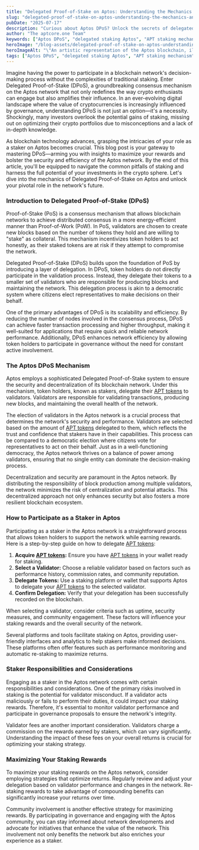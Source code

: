 ```yaml
---
title: "Delegated Proof-of-Stake on Aptos: Understanding the Mechanics and Your Role as a Staker"
slug: "delegated-proof-of-stake-on-aptos-understanding-the-mechanics-and-your-role-as-a-staker"
pubDate: "2025-07-17"
description: "Curious about Aptos DPoS? Unlock the secrets of delegated staking Aptos and master APT staking mechanisms. Discover your vital staker role now!"
author: "The aptcore.one Team"
keywords: ["Aptos DPoS", "delegated staking Aptos", "APT staking mechanism", "staker responsibilities"]
heroImage: "/blog-assets/delegated-proof-of-stake-on-aptos-understanding-the-mechanics-and-your-role-as-a-staker.jpg"
heroImageAlt: "\"An artistic representation of the Aptos blockchain, illustrated as an interconnected network of diverse human hands reaching towards each other, symbolizing collaboration and connectivity within a digital ecosystem. The hands are depicted in a variety of skin tones, emphasizing inclusivity and unity in technology.\""
tags: ["Aptos DPoS", "delegated staking Aptos", "APT staking mechanism", "staker responsibilities"]
---
```


Imagine having the power to participate in a blockchain network's decision-making process without the complexities of traditional staking. Enter Delegated Proof-of-Stake (DPoS), a groundbreaking consensus mechanism on the Aptos network that not only redefines the way crypto enthusiasts can engage but also amplifies their influence. In an ever-evolving digital landscape where the value of cryptocurrencies is increasingly influenced by governance, understanding DPoS is not just an option—it's a necessity. Shockingly, many investors overlook the potential gains of staking, missing out on optimizing their crypto portfolios due to misconceptions and a lack of in-depth knowledge.

As blockchain technology advances, grasping the intricacies of your role as a staker on Aptos becomes crucial. This blog post is your gateway to mastering DPoS—arming you with insights to maximize your rewards and bolster the security and efficiency of the Aptos network. By the end of this article, you'll be equipped to navigate the common pitfalls of staking and harness the full potential of your investments in the crypto sphere. Let's dive into the mechanics of Delegated Proof-of-Stake on Aptos and unlock your pivotal role in the network's future.

### Introduction to Delegated Proof-of-Stake (DPoS)

Proof-of-Stake (PoS) is a consensus mechanism that allows blockchain networks to achieve distributed consensus in a more energy-efficient manner than Proof-of-Work (PoW). In PoS, validators are chosen to create new blocks based on the number of tokens they hold and are willing to "stake" as collateral. This mechanism incentivizes token holders to act honestly, as their staked tokens are at risk if they attempt to compromise the network.

Delegated Proof-of-Stake (DPoS) builds upon the foundation of PoS by introducing a layer of delegation. In DPoS, token holders do not directly participate in the validation process. Instead, they delegate their tokens to a smaller set of validators who are responsible for producing blocks and maintaining the network. This delegation process is akin to a democratic system where citizens elect representatives to make decisions on their behalf.

One of the primary advantages of DPoS is its scalability and efficiency. By reducing the number of nodes involved in the consensus process, DPoS can achieve faster transaction processing and higher throughput, making it well-suited for applications that require quick and reliable network performance. Additionally, DPoS enhances network efficiency by allowing token holders to participate in governance without the need for constant active involvement.

### The Aptos DPoS Mechanism

Aptos employs a sophisticated Delegated Proof-of-Stake system to ensure the security and decentralization of its blockchain network. Under this mechanism, token holders, known as stakers, delegate their [APT tokens](https://aptoslabs.com/) to validators. Validators are responsible for validating transactions, producing new blocks, and maintaining the overall health of the network.

The election of validators in the Aptos network is a crucial process that determines the network's security and performance. Validators are selected based on the amount of [APT tokens](https://aptoslabs.com/) delegated to them, which reflects the trust and confidence that stakers have in their capabilities. This process can be compared to a democratic election where citizens vote for representatives to act on their behalf. Just as in a well-functioning democracy, the Aptos network thrives on a balance of power among validators, ensuring that no single entity can dominate the decision-making process.

Decentralization and security are paramount in the Aptos network. By distributing the responsibility of block production among multiple validators, the network minimizes the risk of centralization and potential attacks. This decentralized approach not only enhances security but also fosters a more resilient blockchain ecosystem.

### How to Participate as a Staker in Aptos

Participating as a staker in the Aptos network is a straightforward process that allows token holders to support the network while earning rewards. Here is a step-by-step guide on how to delegate [APT tokens](https://aptoslabs.com/):

1. **Acquire [APT tokens](https://aptoslabs.com/):** Ensure you have [APT tokens](https://aptoslabs.com/) in your wallet ready for staking.
2. **Select a Validator:** Choose a reliable validator based on factors such as performance history, commission rates, and community reputation.
3. **Delegate Tokens:** Use a staking platform or wallet that supports Aptos to delegate your [APT tokens](https://aptoslabs.com/) to the selected validator.
4. **Confirm Delegation:** Verify that your delegation has been successfully recorded on the blockchain.

When selecting a validator, consider criteria such as uptime, security measures, and community engagement. These factors will influence your staking rewards and the overall security of the network.

Several platforms and tools facilitate staking on Aptos, providing user-friendly interfaces and analytics to help stakers make informed decisions. These platforms often offer features such as performance monitoring and automatic re-staking to maximize returns.

### Staker Responsibilities and Considerations

Engaging as a staker in the Aptos network comes with certain responsibilities and considerations. One of the primary risks involved in staking is the potential for validator misconduct. If a validator acts maliciously or fails to perform their duties, it could impact your staking rewards. Therefore, it's essential to monitor validator performance and participate in governance proposals to ensure the network's integrity.

Validator fees are another important consideration. Validators charge a commission on the rewards earned by stakers, which can vary significantly. Understanding the impact of these fees on your overall returns is crucial for optimizing your staking strategy.

### Maximizing Your Staking Rewards

To maximize your staking rewards on the Aptos network, consider employing strategies that optimize returns. Regularly review and adjust your delegation based on validator performance and changes in the network. Re-staking rewards to take advantage of compounding benefits can significantly increase your returns over time.

Community involvement is another effective strategy for maximizing rewards. By participating in governance and engaging with the Aptos community, you can stay informed about network developments and advocate for initiatives that enhance the value of the network. This involvement not only benefits the network but also enriches your experience as a staker.